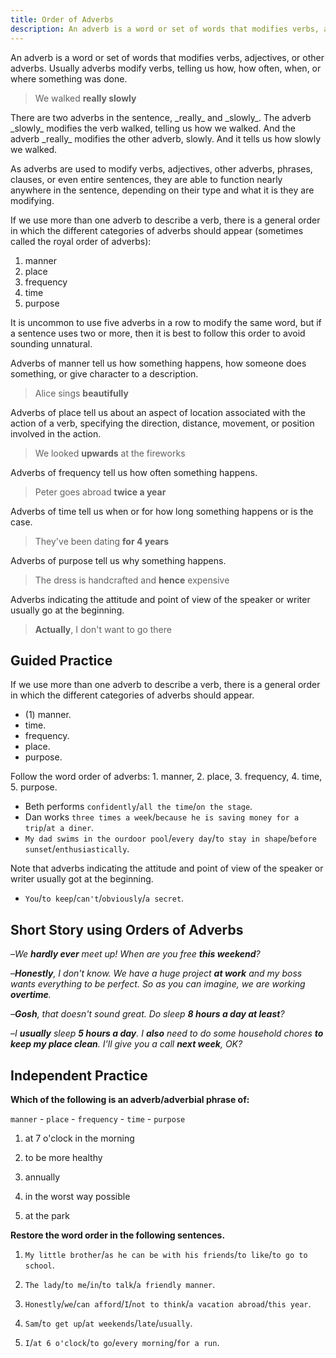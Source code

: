 ```yaml
---
title: Order of Adverbs
description: An adverb is a word or set of words that modifies verbs, adjectives, or other adverbs. Usually adverbs modify verbs, telling us how, how often, when, or where something was done.
---
```


An adverb is a word or set of words that modifies verbs, adjectives, or other adverbs. Usually adverbs modify verbs, telling us how, how often, when, or where something was done.

> We walked **really slowly**

<Callout title="Note">
  There are two adverbs in the sentence, _really_ and _slowly_. The adverb _slowly_
  modifies the verb walked, telling us how we walked. And the adverb _really_ modifies the
  other adverb, slowly. And it tells us how slowly we walked.
</Callout>

As adverbs are used to modify verbs, adjectives, other adverbs, phrases, clauses, or even entire sentences, they are able to function nearly anywhere in the sentence, depending on their type and what it is they are modifying.

If we use more than one adverb to describe a verb, there is a general order in which the different categories of adverbs should appear (sometimes called the royal order of adverbs):

1. manner
2. place
3. frequency
4. time
5. purpose

It is uncommon to use five adverbs in a row to modify the same word, but if a sentence uses two or more, then it is best to follow this order to avoid sounding unnatural.

Adverbs of manner tell us how something happens, how someone does something, or give character to a description.

> Alice sings **beautifully**

Adverbs of place tell us about an aspect of location associated with the action of a verb, specifying the direction, distance, movement, or position involved in the action.

> We looked **upwards** at the fireworks

Adverbs of frequency tell us how often something happens.

> Peter goes abroad **twice a year**

Adverbs of time tell us when or for how long something happens or is the case.

> They've been dating **for 4 years**

Adverbs of purpose tell us why something happens.

> The dress is handcrafted and **hence** expensive

Adverbs indicating the attitude and point of view of the speaker or writer usually go at the beginning.

> **Actually**, I don't want to go there

## Guided Practice

<Callout type="success">
  If we use more than one adverb to describe a verb, there is a general order in which the
  different categories of adverbs should appear.
</Callout>

- (1) manner.
- <Blank /> time. <Tooltip content="4" />
- <Blank /> frequency. <Tooltip content="3" />
- <Blank /> place. <Tooltip content="2" />
- <Blank /> purpose. <Tooltip content="5" />

<Callout type="success">
  Follow the word order of adverbs: 1. manner, 2. place, 3. frequency, 4. time, 5.
  purpose.
</Callout>

- Beth performs `confidently`/`all the time`/`on the stage`. <Tooltip content="Beth performs confidently on the stage all the time" />
- Dan works `three times a week`/`because he is saving money for a trip`/`at a diner`. <Tooltip content="Dan works at a diner three times a week because he is saving money for a trip" />
- `My dad swims in the ourdoor pool`/`every day`/`to stay in shape`/`before sunset`/`enthusiastically`. <Tooltip content="Enthusiastically, my dad swims in the outdoor pool every day before sunset to stay in shape" />

<Callout type="success">
  Note that adverbs indicating the attitude and point of view of the speaker or writer
  usually got at the beginning.
</Callout>

- `You`/`to keep`/`can't`/`obviously`/`a secret`. <Tooltip content="Obviously, you can't keep a secret" />

## Short Story using Orders of Adverbs

–_We **hardly ever** meet up! When are you free **this weekend**?_

–_**Honestly**, I don't know. We have a huge project **at work** and my boss wants everything to be perfect. So as you can imagine, we are working **overtime**._

–_**Gosh**, that doesn't sound great. Do sleep **8 hours a day at least**?_

–_I **usually** sleep **5 hours a day**. I **also** need to do some household chores **to keep my place clean**. I'll give you a call **next week**, OK?_

## Independent Practice

**Which of the following is an adverb/adverbial phrase of:**

`manner` - `place` - `frequency` - `time` - `purpose`

1. at 7 o'clock in the morning <Tooltip content="time" />

2. to be more healthy <Tooltip content="purpose" />

3. annually <Tooltip content="frequency" />

4. in the worst way possible <Tooltip content="manner" />

5. at the park <Tooltip content="place" />

**Restore the word order in the following sentences.**

1. `My little brother`/`as he can be with his friends`/`to like`/`to go to school`. <Tooltip content="My little brother likes to go to school as he can be with his friends" />

2. `The lady`/`to me`/`in`/`to talk`/`a friendly manner`. <Tooltip content="The lady talked to me in a friendly manner" />

3. `Honestly`/`we`/`can afford`/`I`/`not to think`/`a vacation abroad`/`this year`. <Tooltip content="Honestly, I don't think we can afford a vacation abroad this year" />

4. `Sam`/`to get up`/`at weekends`/`late`/`usually`. <Tooltip content="Sam usually gets up late at weekends" />

5. `I`/`at 6 o'clock`/`to go`/`every morning`/`for a run`. <Tooltip content="I go for a run every morning at 6 o'clock" />
